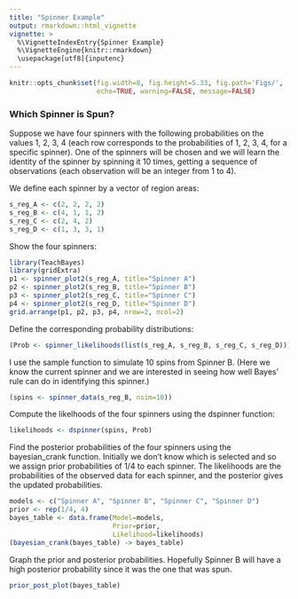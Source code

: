```yaml
---
title: "Spinner Example"
output: rmarkdown::html_vignette
vignette: >
  %\VignetteIndexEntry{Spinner Example}
  %\VignetteEngine{knitr::rmarkdown}
  \usepackage[utf8]{inputenc}
---
```


```r
knitr::opts_chunk$set(fig.width=8, fig.height=5.33, fig.path='Figs/',
                      echo=TRUE, warning=FALSE, message=FALSE)
```

### Which Spinner is Spun?

Suppose we have four spinners with the following probabilities on the values 1, 2, 3, 4 (each row corresponds to the probabilities of 1, 2, 3, 4, for a specific spinner).  One of the spinners will be chosen and we will learn the identity of the spinner by spinning it 10 times, getting a sequence of observations (each observation will be an integer from 1 to 4).

We define each spinner by a vector of region areas:

```r
s_reg_A <- c(2, 2, 2, 2)
s_reg_B <- c(4, 1, 1, 2)
s_reg_C <- c(2, 4, 2)
s_reg_D <- c(1, 3, 3, 1)
```

Show the four spinners:

```r
library(TeachBayes)
library(gridExtra)
p1 <- spinner_plot2(s_reg_A, title="Spinner A")
p2 <- spinner_plot2(s_reg_B, title="Spinner B")
p3 <- spinner_plot2(s_reg_C, title="Spinner C")
p4 <- spinner_plot2(s_reg_D, title="Spinner D")
grid.arrange(p1, p2, p3, p4, nrow=2, ncol=2)
```

Define the corresponding probability distributions:

```r
(Prob <- spinner_likelihoods(list(s_reg_A, s_reg_B, s_reg_C, s_reg_D)))
```

I use the sample function to simulate 10 spins from Spinner B.  (Here we know the current spinner and we are interested in seeing how well Bayes' rule can do in identifying this spinner.)

```r
(spins <- spinner_data(s_reg_B, nsim=10))
```

Compute the likelhoods of the four spinners using the dspinner function:

```r
likelihoods <- dspinner(spins, Prob)
```

Find the posterior probabilities of the four spinners using the bayesian_crank function.  Initially we don't know which is selected and so we assign prior probabilities of 1/4 to each spinner.  The likelihoods are the probabilities of the observed data for each spinner, and the posterior gives the updated probabilities.

```r
models <- c("Spinner A", "Spinner B", "Spinner C", "Spinner D")
prior <- rep(1/4, 4)
bayes_table <- data.frame(Model=models,
                          Prior=prior,
                          Likelihood=likelihoods)
(bayesian_crank(bayes_table) -> bayes_table)
```

Graph the prior and posterior probabilities.  Hopefully Spinner B will have a high posterior probability since it was the one that was spun.

```r
prior_post_plot(bayes_table)
```

